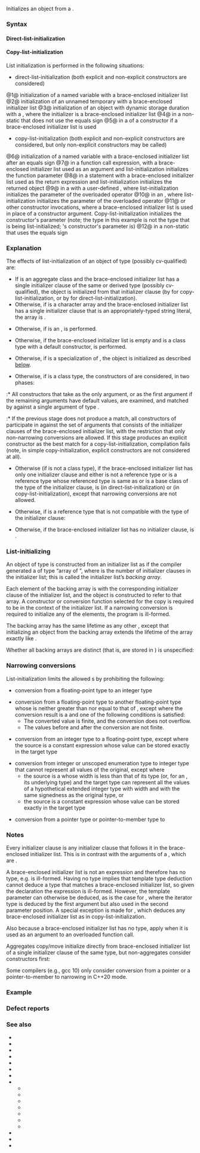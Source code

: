 {{title|List-initialization {{mark since c++11}}}}
{{cpp/language/initialization/navbar}}

Initializes an object from a {{rlp|initialization|brace-enclosed initializer list}}.

===Syntax===
====Direct-list-initialization====
{{sdsc begin}}
{{sdsc|num=1|
{{spar|T object}} {{ttb|{}} {{spar|arg1, arg2, ...}} {{ttb|};}}
{{rrev|since=c++20|
{{spar|T object}}{{ttb|{.}}{{spar|des1}} {{ttb|1==}} {{spar|arg1}} {{ttb|, .}}{{spar|des2}} {{ttb|{}} {{spar|arg2}} {{ttb|}&lt;!----&gt;}} {{spar|...}} {{ttb|};}}
}}
}}

{{sdsc|num=2|
{{spar|T}} {{ttb|{}} {{spar|arg1, arg2, ...}} {{ttb|}&lt;!----&gt;}}
{{rrev|since=c++20|
{{spar|T}} {{ttb|{.}}{{spar|des1}} {{ttb|1==}} {{spar|arg1}} {{ttb|, .}}{{spar|des2}} {{ttb|{}} {{spar|arg2}} {{ttb|}&lt;!----&gt;}} {{spar|...}} {{ttb|}&lt;!----&gt;}}
}}
}}

{{sdsc|num=3|
{{ttb|new}} {{spar|T}} {{ttb|{}} {{spar|arg1, arg2, ...}} {{ttb|}&lt;!----&gt;}}
{{rrev|since=c++20|
{{ttb|new}} {{spar|T}} {{ttb|{.}}{{spar|des1}} {{ttb|1==}} {{spar|arg1}} {{ttb|, .}}{{spar|des2}} {{ttb|{}} {{spar|arg2}} {{ttb|}&lt;!----&gt;}} {{spar|...}} {{ttb|}&lt;!----&gt;}}
}}
}}

{{sdsc|num=4|
{{spar|Class}} {{ttb|{}} {{spar|T member}} {{ttb|{}} {{spar|arg1, arg2, ...}} {{ttb|}; };}}
{{rrev|since=c++20|
{{spar|Class}} {{ttb|{}} {{spar|T member}} {{ttb|{.}}{{spar|des1}} {{ttb|1==}} {{spar|arg1}} {{ttb|, .}}{{spar|des2}} {{ttb|{}} {{spar|arg2}} {{ttb|}&lt;!----&gt;}} {{spar|...}} {{ttb|}; };}}
}}
}}

{{sdsc|num=5|
{{spar|Class}}{{ttb|::}}{{spar|Class}}{{ttb|() :}} {{spar|member}} {{ttb|{}} {{spar|arg1, arg2, ...}} {{ttb|} {...}}
{{rrev|since=c++20|
{{spar|Class}}{{ttb|::}}{{spar|Class}}{{ttb|() :}} {{spar|member}} {{ttb|{.}}{{spar|des1}} {{ttb|1==}} {{spar|arg1}} {{ttb|, .}}{{spar|des2}} {{ttb|{}} {{spar|arg2}} {{ttb|}&lt;!----&gt;}} {{spar|...}}{{ttb|} {...}}
}}
}}
{{sdsc end}}

====Copy-list-initialization====
{{sdsc begin}}
{{sdsc|num=6|
{{spar|T object}} {{ttb|1== {}} {{spar|arg1, arg2, ...}} {{ttb|};}}

{{rrev|since=c++20|
{{spar|T object}} {{ttb|1== {.}}{{spar|des1}} {{ttb|1==}} {{spar|arg1}} {{ttb|, .}}{{spar|des2}} {{ttb|{}} {{spar|arg2}} {{ttb|}&lt;!----&gt;}} {{spar|...}} {{ttb|};}}
}}
}}

{{sdsc|num=7|
{{spar|function}} {{ttb|({}} {{spar|arg1, arg2, ...}} {{ttb|})}}
{{rrev|since=c++20|
{{spar|function}} {{ttb|({.}}{{spar|des1}} {{ttb|1==}} {{spar|arg1}} {{ttb|, .}}{{spar|des2}} {{ttb|{}} {{spar|arg2}} {{ttb|}&lt;!----&gt;}} {{spar|...}} {{ttb|})}}
}}
}}

{{sdsc|num=8|
{{ttb|return {}} {{spar|arg1, arg2, ...}} {{ttb|};}}
{{rrev|since=c++20|
{{ttb|return }}{{ttb|{.}}{{spar|des1}} {{ttb|1==}} {{spar|arg1}} {{ttb|, .}}{{spar|des2}} {{ttb|{}} {{spar|arg2}} {{ttb|}&lt;!----&gt;}} {{spar|...}} {{ttb|};}}
}}
}}

{{sdsc|num=9|
{{spar|object}} {{ttb|[{}} {{spar|arg1, arg2, ...}} {{ttb|}]}}
{{rrev|since=c++20|
{{spar|object}} {{ttb|[{.}}{{spar|des1}} {{ttb|1==}} {{spar|arg1}} {{ttb|, .}}{{spar|des2}} {{ttb|{}} {{spar|arg2}} {{ttb|}&lt;!----&gt;}} {{spar|...}} {{ttb|}]}}
}}
}}

{{sdsc|num=10|
{{spar|object}} {{ttb|1== {}} {{spar|arg1, arg2, ...}} {{ttb|}&lt;!----&gt;}}
{{rrev|since=c++20|
{{spar|object}} {{ttb|1== {.}}{{spar|des1}} {{ttb|1==}} {{spar|arg1}} {{ttb|, .}}{{spar|des2}} {{ttb|{}} {{spar|arg2}} {{ttb|}&lt;!----&gt;}} {{spar|...}} {{ttb|}&lt;!----&gt;}}
}}
}}

{{sdsc|num=11|
{{spar|U}} {{ttb|({}} {{spar|arg1, arg2, ...}} {{ttb|})}}
{{rrev|since=c++20|
{{spar|U}} {{ttb|({.}}{{spar|des1}} {{ttb|1==}} {{spar|arg1}} {{ttb|, .}}{{spar|des2}} {{ttb|{}} {{spar|arg2}} {{ttb|}&lt;!----&gt;}} {{spar|...}} {{ttb|})}}
}}
}}

{{sdsc|num=12|
{{spar|Class}} {{ttb|{}} {{spar|T member}} {{ttb|1== {}} {{spar|arg1, arg2, ...}} {{ttb|}; };}}
{{rrev|since=c++20|
{{spar|Class}} {{ttb|{}} {{spar|T member}} {{ttb|1== {.}}{{spar|des1}} {{ttb|1==}} {{spar|arg1}} {{ttb|, .}}{{spar|des2}} {{ttb|{}} {{spar|arg2}} {{ttb|}&lt;!----&gt;}} {{spar|...}} {{ttb|}; };}}
}}
}}
{{sdsc end}}

List initialization is performed in the following situations:
* direct-list-initialization (both explicit and non-explicit constructors are considered)

@1@ initialization of a named variable with a brace-enclosed initializer list
@2@ initialization of an unnamed temporary with a brace-enclosed initializer list
@3@ initialization of an object with dynamic storage duration with a {{rlp|new|new-expression}}, where the initializer is a brace-enclosed initializer list
@4@ in a non-static {{rlp|data members#Member initialization|data member initializer}} that does not use the equals sign
@5@ in a {{rlp|initializer list|member initializer list}} of a constructor if a brace-enclosed initializer list is used

* copy-list-initialization (both explicit and non-explicit constructors are considered, but only non-explicit constructors may be called)

@6@ initialization of a named variable with a brace-enclosed initializer list after an equals sign
@7@ in a function call expression, with a brace-enclosed initializer list used as an argument and list-initialization initializes the function parameter
@8@ in a {{c/core|return}} statement with a brace-enclosed initializer list used as the return expression and list-initialization initializes the returned object
@9@ in a {{rlp|operator member access#Built-in subscript operator|subscript expression}} with a user-defined {{tt|operator[]}}, where list-initialization initializes the parameter of the overloaded operator
@10@ in an {{rlp|operator assignment|assignment expression}}, where list-initialization initializes the parameter of the overloaded operator
@11@ {{rlp|explicit cast|functional cast expression}} or other constructor invocations, where a brace-enclosed initializer list is used in place of a constructor argument. Copy-list-initialization initializes the constructor's parameter (note; the type {{tt|U}} in this example is not the type that is being list-initialized; {{tt|U}}'s constructor's parameter is)
@12@ in a non-static {{rlp|data members#Member initialization|data member initializer}} that uses the equals sign

===Explanation===
The effects of list-initialization of an object of type (possibly cv-qualified) {{tt|T}} are:
{{rrev|since=c++20|
* If the brace-enclosed initializer list contains a {{rlp|aggregate initialization#Designated initializers|designated initializer list}} and {{tt|T}} is not a reference type, {{tt|T}} must be an aggregate class. The ordered identifiers in the designators of the designated initializer list must form a subsequence of the ordered identifiers in the direct non-static data members of {{tt|T}}. {{rlp|aggregate initialization|Aggregate initialization}} is performed.
}}
* If {{tt|T}} is an aggregate class and the brace-enclosed initializer list{{rev inl|since=c++20|, which does not contain a designated initializer list,}} has a single initializer clause of the same or derived type (possibly cv-qualified), the object is initialized from that initializer clause (by {{rlp|copy initialization|copy-initialization}} for copy-list-initialization, or by {{rlp|direct initialization|direct-initialization}} for direct-list-initialization).
* Otherwise, if {{tt|T}} is a character array and the brace-enclosed initializer list has a single initializer clause that is an appropriately-typed string literal, the array is  {{rlp|aggregate initialization#Character arrays|initialized from the string literal as usual}}.

* Otherwise, if {{tt|T}} is an {{rlp|aggregate initialization|aggregate type}}, {{rlp|aggregate initialization}} is performed.

* Otherwise, if the brace-enclosed initializer list is empty and {{tt|T}} is a class type with a default constructor, {{rlp|value initialization|value-initialization}} is performed.

* Otherwise, if {{tt|T}} is a specialization of {{lc|std::initializer_list}}, the object is initialized as described [[#List-initializing std::initializer_list|below]].

* Otherwise, if {{tt|T}} is a class type, the constructors of {{tt|T}} are considered, in two phases:

:* All constructors that take {{lc|std::initializer_list}} as the only argument, or as the first argument if the remaining arguments have default values, are examined, and matched by {{rlp|overload resolution}} against a single argument of type {{lc|std::initializer_list}}.

:* If the previous stage does not produce a match, all constructors of {{tt|T}} participate in {{rlp|overload resolution#Implicit conversion sequence in list-initialization|overload resolution}} against the set of arguments that consists of the initializer clauses of the brace-enclosed initializer list, with the restriction that only non-narrowing conversions are allowed. If this stage produces an explicit constructor as the best match for a copy-list-initialization, compilation fails (note, in simple copy-initialization, explicit constructors are not considered at all).

{{rrev|since=c++17|
* Otherwise, if {{tt|T}} is an {{rlp|enum|enumeration type}} that with fixed underlying type {{tt|U}}, the brace-enclosed initializer list has only one initializer {{c|v}}, and all following conditions are satisfied, then the enumeration is initialized with the result of converting {{c|v}} to {{tt|U}}:
** The initialization is direct-list-initialization.
** {{c|v}} is of [[cpp/named req/ScalarType|scalar type]].
** {{c|v}} is implicitly convertible to {{tt|U}}.
** The conversion from {{c|v}} to {{tt|U}} is non-narrowing.
}}

* Otherwise (if {{tt|T}} is not a class type), if the brace-enclosed initializer list has only one initializer clause and either {{tt|T}} is not a reference type or is a reference type whose referenced type is same as or is a base class of the type of the initializer clause, {{tt|T}} is {{rlp|direct initialization|direct-initialized}} (in direct-list-initialization) or {{rlp|copy initialization|copy-initialized}} (in copy-list-initialization), except that narrowing conversions are not allowed.

* Otherwise, if {{tt|T}} is a reference type that is not compatible with the type of the initializer clause:
{{rev begin}}
{{rev|until=c++17|
:* a prvalue temporary of the type referenced by {{tt|T}} is copy-list-initialized, and the reference is bound to that temporary (this fails if the reference is a non-const lvalue reference).
}}
{{rev|since=c++17|
:* a prvalue is generated. The prvalue initializes its result object by copy-list-initialization. The prvalue is then used to direct-initialize the reference (this fails if the reference is a non-const lvalue reference). The type of the temporary is the type referenced by {{tt|T}}{{rev inl|since=c++20|, unless {{tt|T}} is “reference to array of unknown bound of {{tt|U}}”, in which case the type of the temporary is the type of {{c|x}} in the declaration {{c|U x[] H}}, where {{tt|H}} is the initializer list}}.
}}
{{rev end}}

* Otherwise, if the brace-enclosed initializer list has no initializer clause, {{tt|T}} is {{rlp|value initialization|value-initialized}}.

{{anchor|List-initializing std::initializer_list}}
===List-initializing {{lc|std::initializer_list}}===
An object of type {{c/core|std::initializer_list&lt;E&gt;}} is constructed from an initializer list as if the compiler generated{{rev inl|since=c++17| and {{rlp|implicit conversion#Temporary materialization|materialized}}}} a {{rlp|value category|prvalue}} of type “array of {{c|N}} {{c/core|const E}}”, where {{c|N}} is the number of initializer clauses in the initializer list; this is called the initializer list’s ''backing array''.

Each element of the backing array is {{rlp|copy initialization|copy-initialized}} with the corresponding initializer clause of the initializer list, and the {{c/core|std::initializer_list&lt;E&gt;}} object is constructed to refer to that array. A constructor or conversion function selected for the copy is required to be {{rlp|access|accessible}} in the context of the initializer list. If a narrowing conversion is required to initialize any of the elements, the program is ill-formed.

The backing array has the same lifetime as any other {{rlp|lifetime#Temporary object lifetime|temporary object}}, except that initializing an {{lc|std::initializer_list}} object from the backing array extends the lifetime of the array exactly like {{rlp|reference initialization#Lifetime of a temporary|binding a reference to a temporary}}.
{{source|1=
void f(std::initializer_list&lt;double&gt; il);

void g(float x)
{
   f({1, x, 3});
}

void h()
{
   f({1, 2, 3});
}

struct A { mutable int i; };

void q(std::initializer_list&lt;A&gt;);

void r()
{
    q({A{1}, A{2}, A{3}&lt;!----&gt;});
}

// The initialization above will be implemented in a way roughly equivalent to below,
// assuming that the compiler can construct an initializer_list object with a pair of
// pointers, and with the understanding that `__b` does not outlive the call to `f`.

void g(float x)
{
    const double __a[3] = {double{1}, double{x}, double{3}&lt;!----&gt;}; // backing array
    f(std::initializer_list&lt;double&gt;(__a, __a + 3));
}

void h()
{
    static constexpr double __b[3] =
        {double{1}, double{2}, double{3}&lt;!----&gt;}; // backing array
    f(std::initializer_list&lt;double&gt;(__b, __b + 3));
}

void r()
{
    const A __c[3] = {A{1}, A{2}, A{3}&lt;!----&gt;}; // backing array
    q(std::initializer_list&lt;A&gt;(__c, __c + 3));
}
}}

Whether all backing arrays are distinct (that is, are stored in {{rlp|object#Subobjects|non-overlapping objects}}) is unspecified:
{{source|1=
bool fun(std::initializer_list&lt;int&gt; il1, std::initializer_list&lt;int&gt; il2)
{
    return il2.begin() == il1.begin() + 1;
}

bool overlapping = fun({1, 2, 3}, {2, 3, 4}); // the result is unspecified:
                                              // the back arrays can share
                                              // storage within {1, 2, 3, 4}
}}

===Narrowing conversions===
List-initialization limits the allowed {{rlp|implicit conversion}}s by prohibiting the following:

* conversion from a floating-point type to an integer type

* conversion from a floating-point type {{tt|T}} to another floating-point type whose {{rlpsd|usual arithmetic conversions#Floating-point conversion rank}} is neither greater than nor equal to that of {{tt|T}}, except where the conversion result is a {{rlp|constant expression}} and one of the following conditions is satisfied:
** The converted value is finite, and the conversion does not overflow.
** The values before and after the conversion are not finite.

* conversion from an integer type to a floating-point type, except where the source is a constant expression whose value can be stored exactly in the target type

* conversion from integer or unscoped enumeration type to integer type that cannot represent all values of the original, except where
** the source is a {{rlp|bit field|bit-field}} whose width {{c|w}} is less than that of its type (or, for an {{rlp|enum|enumeration type}}, its underlying type) and the target type can represent all the values of a hypothetical extended integer type with width {{c|w}} and with the same signedness as the original type, or
** the source is a constant expression whose value can be stored exactly in the target type

* conversion from a pointer type or pointer-to-member type to {{c/core|bool}}

===Notes===
Every initializer clause is {{rlp|eval order|sequenced before}} any initializer clause that follows it in the brace-enclosed initializer list. This is in contrast with the arguments of a {{rlp|operator other#Built-in function call operator|function call expression}}, which are {{rev inl|until=c++17|{{rlp|eval order|unsequenced}}}}{{rev inl|since=c++17|{{rlp|eval order|indeterminately sequenced}}}}.

A brace-enclosed initializer list is not an expression and therefore has no type, e.g. {{c/core|decltype({1, 2})}} is ill-formed. Having no type implies that template type deduction cannot deduce a type that matches a brace-enclosed initializer list, so given the declaration {{c|template&lt;class T&gt; void f(T);}} the expression {{c|f({1, 2, 3})}} is ill-formed. However, the template parameter can otherwise be deduced, as is the case for {{c|std::vector&lt;int&gt; v(std::istream_iterator&lt;int&gt;(std::cin), {})}}, where the iterator type is deduced by the first argument but also used in the second parameter position. A special exception is made for {{rlp|template argument deduction#Other contexts|type deduction using the keyword {{c/core|auto}}}}, which deduces any brace-enclosed initializer list as {{lc|std::initializer_list}} in copy-list-initialization.

Also because a brace-enclosed initializer list has no type, {{rlp|overload resolution#Implicit conversion sequence in list-initialization|special rules for overload resolution}} apply when it is used as an argument to an overloaded function call.

Aggregates copy/move initialize directly from brace-enclosed initializer list of a single initializer clause of the same type, but non-aggregates consider {{lc|std::initializer_list}} constructors first:
{{source|1=
struct X {}; // aggregate

struct Q     // non-aggregate
{
    Q() = default;
    Q(Q const&amp;) = default;
    Q(std::initializer_list&lt;Q&gt;) {}
};

int main()
{
    X x;
    X x2 = X{x}; // copy-constructor (not aggregate initialization)
    
    Q q;
    Q q2 = Q{q}; // initializer-list constructor (not copy constructor)
}
}}

Some compilers (e.g., gcc 10) only consider conversion from a pointer or a pointer-to-member to {{c/core|bool}} narrowing in C++20 mode.

{{feature test macro|std=C++11|value=200806L|__cpp_initializer_lists|List-initialization and {{lc|std::initializer_list}}}}

===Example===
{{example
|code=
#include &lt;iostream&gt;
#include &lt;map&gt;
#include &lt;string&gt;
#include &lt;vector&gt;

struct Foo
{
    std::vector&lt;int&gt; mem = {1, 2, 3}; // list-initialization of a non-static member
    std::vector&lt;int&gt; mem2;
    
    Foo() : mem2{-1, -2, -3} {} // list-initialization of a member in constructor
};

std::pair&lt;std::string, std::string&gt; f(std::pair&lt;std::string, std::string&gt; p)
{
    return {p.second, p.first}; // list-initialization in return statement
}

int main()
{
    int n0{};  // value-initialization (to zero)
    int n1{1}; // direct-list-initialization
    
    std::string s1{'a', 'b', 'c', 'd'}; // initializer-list constructor call
    std::string s2{s1, 2, 2};           // regular constructor call
    std::string s3{0x61, 'a'}; // initializer-list ctor is preferred to (int, char)
    
    int n2 = {1}; // copy-list-initialization
    double d = double{1.2}; // list-initialization of a prvalue, then copy-init
    auto s4 = std::string{"HelloWorld"}; // same as above, no temporary
                                         // created since C++17
    
    std::map&lt;int, std::string&gt; m = // nested list-initialization
    {
        {1, "a"},
        {2, {'a', 'b', 'c'}&lt;!----&gt;},
        {3, s1}
    };
    
    std::cout &lt;&lt; f({"hello", "world"}).first // list-initialization in function call
              &lt;&lt; '\n';
    
    const int (&amp;ar)[2] = {1, 2}; // binds an lvalue reference to a temporary array
    int&amp;&amp; r1 = {1}; // binds an rvalue reference to a temporary int
//  int&amp; r2 = {2}; // error: cannot bind rvalue to a non-const lvalue ref
    
//  int bad{1.0}; // error: narrowing conversion
    unsigned char uc1{10}; // okay
//  unsigned char uc2{-1}; // error: narrowing conversion
    
    Foo f;
    
    std::cout &lt;&lt; n0 &lt;&lt; ' ' &lt;&lt; n1 &lt;&lt; ' ' &lt;&lt; n2 &lt;&lt; '\n'
              &lt;&lt; s1 &lt;&lt; ' ' &lt;&lt; s2 &lt;&lt; ' ' &lt;&lt; s3 &lt;&lt; '\n';
    for (auto p : m)
        std::cout &lt;&lt; p.first &lt;&lt; ' ' &lt;&lt; p.second &lt;&lt; '\n';
    for (auto n : f.mem)
        std::cout &lt;&lt; n &lt;&lt; ' ';
    for (auto n : f.mem2)
        std::cout &lt;&lt; n &lt;&lt; ' ';
    std::cout &lt;&lt; '\n';
    
    [](...){}(d, ar, r1, uc1); // has effect of [[maybe_unused]]
}
|output=
world
0 1 1
abcd cd aa
1 a
2 abc
3 abcd
1 2 3 -1 -2 -3 
}}

===Defect reports===
{{dr list begin}}
{{dr list item|wg=cwg|dr=1288|std=C++11|before=list-initializing a reference with a brace-enclosed initializer list of a&lt;br&gt;single initializer clause always bound the reference to a temporary|after=bind to that initializer&lt;br&gt;clause if valid}}
{{dr list item|wg=cwg|dr=1290|std=C++11|before=the lifetime of the backing array was not correctly specified|after=specified same as other&lt;br&gt;temporary objects}}
{{dr list item|wg=cwg|dr=1324|std=C++11|before=initialization considered first for initialization from {{tt|{}&lt;!----&gt;}}|after=aggregate initialization&lt;br&gt;considered first}}
{{dr list item|wg=cwg|dr=1418|std=C++11|before=the type of the backing array lacked {{c/core|const}}|after={{c/core|const}} added}}
{{dr list item|wg=cwg|dr=1467|std=C++11|before=same-type initialization of aggregates and character&lt;br&gt;arrays was prohibited; initializer-list constructors had&lt;br&gt;priority over copy constructors for single-clause lists|after=same-type initialization&lt;br&gt;allowed; single-clause&lt;br&gt;lists initialize directly}}
{{dr list item|wg=cwg|dr=1494|std=C++11|before=when list-initializing a reference with an initializer clause of an&lt;br&gt;incompatible type, it was unspecified whether the temporary&lt;br&gt;created is direct-list-initialized or copy-list-initialized|after=it depends on the&lt;br&gt;kind of initialization&lt;br&gt;for the reference}}
{{dr list item|wg=cwg|dr=2137|std=C++11|before=initializer-list constructors lost to copy&lt;br&gt;constructors when list-initializing {{tt|X}} from {{tt|{X}&lt;!----&gt;}}|after=non-aggregates consider&lt;br&gt;initializer-lists first}}
{{dr list item|wg=cwg|dr=2252|std=C++17|before=enumerations could be list-initialized from non-scalar values|after=prohibited}}
{{dr list item|wg=cwg|dr=2267|std=C++11|before=the resolution of {{cwg|1494}} made clear&lt;br&gt;that temporaries could be direct-list-initialized|after=they are copy-list-initialized&lt;br&gt;when list-initializing references}}
{{dr list item|wg=cwg|dr=2374|std=C++17|before=direct-list-initialization of an enum allowed too many source types|after=restricted}}
{{dr list item|wg=cwg|dr=2627|std=C++11|before=a narrow bit-field of a larger integer type can be promoted to&lt;br&gt;a smaller integer type, but it was still a narrowing conversion|after=it is not a&lt;br&gt;narrowing conversion}}
{{dr list item|wg=cwg|dr=2713|std=C++20|before=references to aggregate classes could not&lt;br&gt;be initialized by designated initializer lists|after=allowed}}
{{dr list item|wg=cwg|dr=2830|std=C++11|before=list-initialization did not ignore the top-level cv-qualification|after=ignores}}
{{dr list item|wg=cwg|dr=2864|std=C++11|before=floating-point conversions that overflow were not narrowing|after=they are narrowing}}
{{dr list item|paper=P1957R2|std=C++11|before=conversion from a pointer/pointer-to-member&lt;br&gt;to {{c/core|bool}} was not narrowing|after=considered narrowing}}
{{dr list item|paper=P2752R3|std=C++11|before=backing arrays with overlapping lifetime could not overlap|after=they may overlap}}
{{dr list end}}

===See also===
* {{rlp|constructor}}
* {{rlp|converting constructor}}
* {{rlp|copy assignment}}
* {{rlp|copy constructor}}
* {{rlp|copy elision}}
* {{rlp|default constructor}}
* {{rlpt|explicit}}
* {{rlp|initialization}}
** {{rlp|aggregate initialization}}
** {{rlp|constant initialization}}
** {{rlp|copy initialization}}
** {{rlp|direct initialization}}
** {{rlp|reference initialization}}
** {{rlp|value initialization}}
** {{rlp|zero initialization}}
* {{rlp|move assignment}}
* {{rlp|move constructor}}
* {{rlpt|new}}

{{langlinks|de|es|fr|it|ja|pt|ru|zh}}